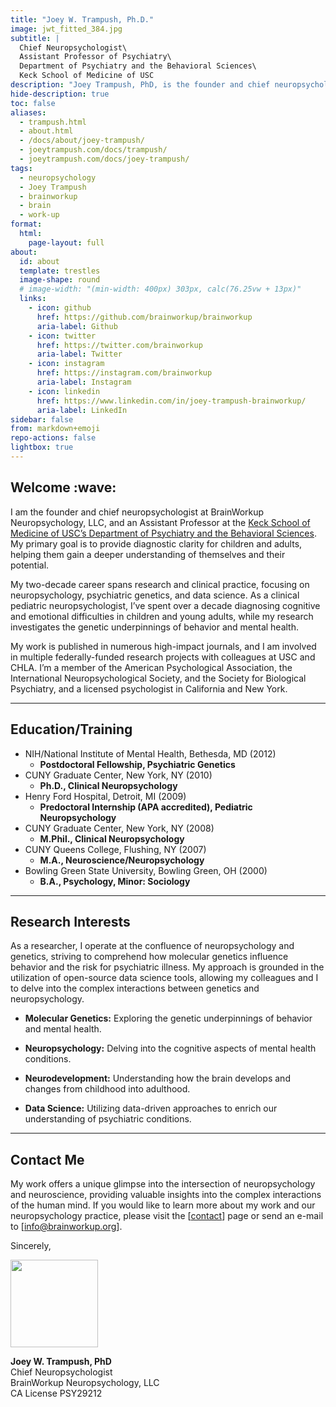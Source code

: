 ```yaml
---
title: "Joey W. Trampush, Ph.D."
image: jwt_fitted_384.jpg
subtitle: |
  Chief Neuropsychologist\
  Assistant Professor of Psychiatry\
  Department of Psychiatry and the Behavioral Sciences\
  Keck School of Medicine of USC
description: "Joey Trampush, PhD, is the founder and chief neuropsychologist at BrainWorkup, LLC. He is an Assistant Professor of Psychiatry and the Behavioral Sciences at the Keck School of Medicine of USC."
hide-description: true
toc: false
aliases:
  - trampush.html
  - about.html
  - /docs/about/joey-trampush/
  - joeytrampush.com/docs/trampush/
  - joeytrampush.com/docs/joey-trampush/
tags:
  - neuropsychology
  - Joey Trampush
  - brainworkup
  - brain 
  - work-up
format:
  html:
    page-layout: full
about:
  id: about
  template: trestles
  image-shape: round
  # image-width: "(min-width: 400px) 303px, calc(76.25vw + 13px)"
  links:
    - icon: github
      href: https://github.com/brainworkup/brainworkup
      aria-label: Github
    - icon: twitter
      href: https://twitter.com/brainworkup
      aria-label: Twitter
    - icon: instagram
      href: https://instagram.com/brainworkup
      aria-label: Instagram
    - icon: linkedin
      href: https://www.linkedin.com/in/joey-trampush-brainworkup/
      aria-label: LinkedIn
sidebar: false
from: markdown+emoji
repo-actions: false
lightbox: true
---
```


## Welcome :wave:

I am the founder and chief neuropsychologist at BrainWorkup Neuropsychology,
LLC, and an Assistant Professor at the [Keck School of Medicine of USC's
Department of Psychiatry and the Behavioral Sciences](https://keck.usc.edu/psychiatry/). My primary goal is to provide diagnostic clarity for children and adults, helping them gain a deeper understanding of themselves and their potential.

My two-decade career spans research and clinical practice, focusing on neuropsychology, psychiatric genetics, and data science. As a clinical pediatric neuropsychologist, I've spent over a decade diagnosing cognitive and emotional difficulties in children and young adults, while my research investigates the genetic underpinnings of behavior and mental health.

My work is published in numerous high-impact journals, and I am involved in multiple federally-funded research projects with colleagues at USC and CHLA. I'm a member of the American Psychological Association, the International Neuropsychological Society, and the Society for Biological Psychiatry, and a licensed psychologist in California and New York.

---

## Education/Training

- NIH/National Institute of Mental Health, Bethesda, MD (2012)
  - **Postdoctoral Fellowship, Psychiatric Genetics**  

- CUNY Graduate Center, New York, NY (2010)
  - **Ph.D., Clinical Neuropsychology**  

- Henry Ford Hospital, Detroit, MI (2009) 
  - **Predoctoral Internship (APA accredited), Pediatric Neuropsychology**  

- CUNY Graduate Center, New York, NY (2008)
  - **M.Phil., Clinical Neuropsychology**  

- CUNY Queens College, Flushing, NY (2007)
  - **M.A., Neuroscience/Neuropsychology**  

- Bowling Green State University, Bowling Green, OH (2000)
  - **B.A., Psychology, Minor: Sociology**

---

## Research Interests

As a researcher, I operate at the confluence of neuropsychology and genetics, striving to comprehend how molecular genetics influence behavior and the risk for psychiatric illness.
My approach is grounded in the utilization of open-source data science tools, allowing my colleagues and I to delve into the complex interactions between genetics and neuropsychology.

-   **Molecular Genetics:** Exploring the genetic underpinnings of behavior and mental health.

-   **Neuropsychology:** Delving into the cognitive aspects of mental health conditions.

-   **Neurodevelopment:** Understanding how the brain develops and changes from childhood into adulthood.

-   **Data Science:** Utilizing data-driven approaches to enrich our understanding of psychiatric conditions.

---

## Contact Me

My work offers a unique glimpse into the intersection of neuropsychology and
neuroscience, providing valuable insights into the complex interactions of the
human mind. If you would like to learn more about my work and our
neuropsychology practice, please visit the [[contact](../contact/index.qmd#online-inquiry)] page or send an e-mail to
[[info@brainworkup.org](mailto:info@brainworkup.org)].

Sincerely,

![](jwt_phd.png){width=10em fig-alt="signature"}

**Joey W. Trampush, PhD**\
Chief Neuropsychologist\
BrainWorkup Neuropsychology, LLC\
CA License PSY29212
